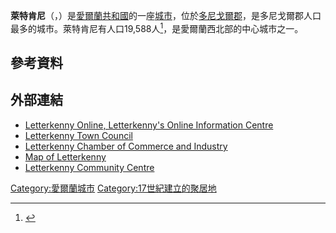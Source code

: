 {{noteTA
|1=zh-hans:莱特肯尼;zh-hant:萊特肯尼;zh-tw:列特肯尼;
}}
'''萊特肯尼'''（{{lang-en|Letterkenny}}，{{lang-ga|Leitir Ceanainn}}）是[[愛爾蘭共和國|愛爾蘭共和國]]的一座[[城市|城市]]，位於[[多尼戈爾郡|多尼戈爾郡]]，是多尼戈爾郡人口最多的城市。萊特肯尼有人口19,588人<ref name = "cso2011">{{cite web | title = Census 2011 Results – Profile 1 Town and Country – Population Distribution and Movements and Population by Area | work = Central Statistics Office Census 2011 Reports | publisher = [[Central_Statistics_Office_(Ireland)|Central Statistics Office Ireland]] | date = April 2012 | url = http://www.cso.ie/en/media/csoie/census/documents/census2011vol1andprofile1/Press%20release%20Census%202011%20Profile%201%20for%20website.pdf | format = PDF | accessdate = 24 June 2012 | archive-url = https://web.archive.org/web/20150115104537/http://www.cso.ie/en/media/csoie/census/documents/census2011vol1andprofile1/Press%20release%20Census%202011%20Profile%201%20for%20website.pdf | archive-date = 2015-01-15 | dead-url = yes }}</ref>，是愛爾蘭西北部的中心城市之一。

==參考資料==
{{reflist}}
==外部連結==
{{Commons|Letterkenny}}
* [https://web.archive.org/web/20160303215841/http://www.letterkennyonline.com/ Letterkenny Online, Letterkenny's Online Information Centre]
* [http://www.letterkenny.ie/ Letterkenny Town Council] {{Wayback|url=http://www.letterkenny.ie/ |date=20141217172916 }}
* [http://www.letterkennychamber.com/ Letterkenny Chamber of Commerce and Industry] {{Wayback|url=http://www.letterkennychamber.com/ |date=20141217143552 }}
* [http://www.johnthemap.co.uk/pages/donegal/letterkenny.html Map of Letterkenny] {{Wayback|url=http://www.johnthemap.co.uk/pages/donegal/letterkenny.html |date=20160303194038 }}
* [https://web.archive.org/web/20051025112047/http://www.letcomcentre.ie/ Letterkenny Community Centre]
{{Authority control}}
[[Category:愛爾蘭城市|Category:愛爾蘭城市]]
[[Category:17世紀建立的聚居地|Category:17世紀建立的聚居地]]